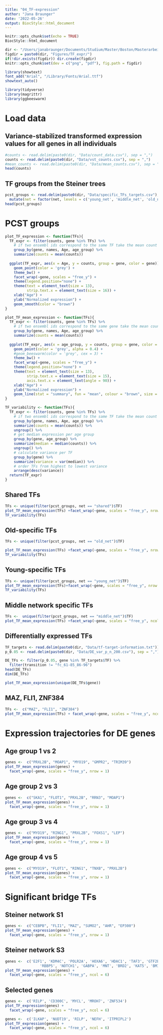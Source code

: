 ```yaml
---
title: "04_TF-expression"
author: "Jana Braunger"
date: '2022-05-26'
output: BiocStyle::html_document
---
```



```r
knitr::opts_chunk$set(echo = TRUE)
BiocStyle::html_document 

dir <- "/Users/janabraunger/Documents/Studium/Master/Boston/Masterarbeit/"
figdir = paste0(dir, "Figures/TF_expr/")
if(!dir.exists(figdir)) dir.create(figdir)
knitr::opts_chunk$set(dev = c("png", "pdf"), fig.path = figdir)

library(showtext)
font_add("Arial", "/Library/Fonts/Arial.ttf")
showtext_auto()
```

```r
library(tidyverse)
library(magrittr)
library(ggbeeswarm)
```

# Load data
## Variance-stabilized transformed expression values for all genes in all individuals
```r
#counts <- read.delim(paste0(dir, "Data/count_data.csv"), sep = ",")
counts <- read.delim(paste0(dir, "Data/vst_counts.csv"), sep = ",")
#mean_counts <- read.delim(paste0(dir, "Data/mean_counts.csv"), sep = ",")
head(counts)
```

## TF groups from the Steiner trees
```r
pcst_groups <- read.delim(paste0(dir, "Data/specific_TFs_targets.csv"), sep = ",")  %>%
  mutate(net = factor(net, levels = c('young_net', 'middle_net', 'old_net', 'shared')))
head(pcst_groups)
```


# PCST groups
```r
plot_TF_expression <- function(TFs){
  TF_expr <- filter(counts, gene %in% TFs) %>%
    # if two ensembl ids correspond to the same TF take the mean count
    group_by(gene, names, Age, age_group) %>%
    summarize(counts = mean(counts)) 
  
  ggplot(TF_expr, aes(x = Age, y = counts, group = gene, color = gene)) +
    geom_point(color = 'grey') +
    theme_bw() + 
    facet_wrap(~gene, scales = "free_y") +
    theme(legend.position="none") + 
    theme(text = element_text(size = 13),
          strip.text.x = element_text(size = 16)) +
    xlab("Age") + 
    ylab("Normalized expression") +
    geom_smooth(color = "brown")
}

plot_TF_mean_expression <- function(TFs){
  TF_expr <- filter(counts, gene %in% TFs) %>%
    # if two ensembl ids correspond to the same gene take the mean count
    group_by(gene, names, Age, age_group) %>%
    summarize(counts = mean(counts)) 
  
  ggplot(TF_expr, aes(x = age_group, y = counts, group = gene, color = gene)) +
    geom_point(color = 'grey', alpha = 0.4) +
    #geom_beeswarm(color = 'grey', cex = 3) +
    theme_bw() + 
    facet_wrap(~gene, scales = "free_y") +
    theme(legend.position="none") + 
    theme(text = element_text(size = 13),
          strip.text.x = element_text(size = 15),
          axis.text.x = element_text(angle = 90)) +
    xlab("Age") + 
    ylab("Normalized expression") +
    geom_line(stat = "summary", fun = "mean", colour = "brown", size = 1, aes(group = 1))
}

TF_variability <- function(TFs){
  TF_expr <- filter(counts, gene %in% TFs) %>%
    # if two ensembl ids correspond to the same TF take the mean count
    group_by(gene, names, Age, age_group) %>%
    summarize(counts = mean(counts)) %>%
    ungroup() %>%
    # get median expression per age group
    group_by(gene, age_group) %>%
    summarize(median = median(counts)) %>%
    ungroup() %>%
    # calculate variance per TF
    group_by(gene) %>%
    summarize(variance = var(median)) %>%
    # order TFs from highest to lowest variance
    arrange(desc(variance))
  return(TF_expr)
}
```


## Shared TFs
```r
TFs <- unique(filter(pcst_groups, net == "shared")$TF)
plot_TF_mean_expression(TFs) +facet_wrap(~gene, scales = "free_y", nrow = 3)
TF_variability(TFs)
```

## Old-specific TFs
```r
TFs <- unique(filter(pcst_groups, net == "old_net")$TF)

plot_TF_mean_expression(TFs) +facet_wrap(~gene, scales = "free_y", nrow = 3)
TF_variability(TFs)
```

## Young-specific TFs
```r
TFs <- unique(filter(pcst_groups, net == "young_net")$TF)
plot_TF_mean_expression(TFs)+facet_wrap(~gene, scales = "free_y", nrow = 3)
TF_variability(TFs)
```


## Middle network specific TFs
```r
TFs <-  unique(filter(pcst_groups, net == "middle_net")$TF)
plot_TF_mean_expression(TFs) +facet_wrap(~gene, scales = "free_y", ncol = 7)
```


## Differentially expressed TFs
```r
TF_targets <- read.delim(paste0(dir, "Data/tf-target-information.txt"))
p_0.05 <- read.delim(paste0(dir, "Data/DE_var_p_n_200.csv"), sep = ",")

DE_TFs <- filter(p_0.05, gene %in% TF_targets$TF) %>%
  filter(transition != "fc_61-85_86-96")
head(DE_TFs)
dim(DE_TFs)
```


```r
plot_TF_mean_expression(unique(DE_TFs$gene))
```

## MAZ, FLI1, ZNF384
```r
TFs <-  c("MAZ", "FLI1", "ZNF384")
plot_TF_mean_expression(TFs) + facet_wrap(~gene, scales = "free_y", ncol = 3)
```


# Expression trajectories for DE genes
## Age group 1 vs 2
```r
genes <-  c("PRXL2B", "MOAP1", "MYO19", "GMPR2", "TRIM39")
plot_TF_mean_expression(genes) + 
  facet_wrap(~gene, scales = "free_y", nrow = 1)
```

## Age group 2 vs 3
```r
genes <-  c("SKA1", "FLOT1", "PRXL2B", "RRN3", "MOAP1")
plot_TF_mean_expression(genes) + 
  facet_wrap(~gene, scales = "free_y", nrow = 1)
```

## Age group 3 vs 4
```r
genes <-  c("MYO19", "RING1", "PRXL2B", "FOXS1", "LEP")
plot_TF_mean_expression(genes) + 
  facet_wrap(~gene, scales = "free_y", nrow = 1)
```

## Age group 4 vs 5 
```r
genes <-  c("MYO19", "FLOT1", "RING1", "TNXB", "PRXL2B")
plot_TF_mean_expression(genes) + 
  facet_wrap(~gene, scales = "free_y", nrow = 1)
```


# Significant bridge TFs
## Steiner network S1
```r
genes <-  c("CEBPB", "FLI1", "MAZ", "SUMO2", "AHR", "EP300")
plot_TF_mean_expression(genes) + 
  facet_wrap(~gene, scales = "free_y", nrow = 1)
```

## Steiner network S3
```r
genes <-  c('E2F1', 'KDM4C', 'POLR2A', 'HOXA6', 'HDAC1', 'TAF3', 'GTF2B',
                'RBBP5', 'NOTCH1', 'GABPA', 'MNT', 'BRD2', 'KAT5', 'BMI1', 'ZNF384')
plot_TF_mean_expression(genes) + 
  facet_wrap(~gene, scales = "free_y", ncol = 6)
```

## Selected genes
```r
genes <-  c('RILP', 'CD300C', 'MYCL', 'MROH7', 'ZNF534')
plot_TF_expression(genes) + 
  facet_wrap(~gene, scales = "free_y", ncol = 6)
```
```r
genes <-  c('ILKAP', 'NUDT19', 'RILP', 'NEFH', 'ITPRIPL2')
plot_TF_expression(genes) + 
  facet_wrap(~gene, scales = "free_y", ncol = 6)
```
